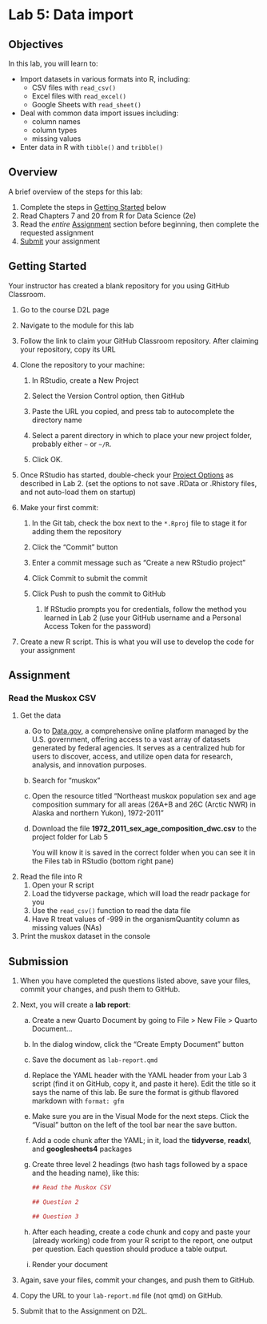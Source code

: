 # Lab 5: Data import

## Objectives

In this lab, you will learn to:

-   Import datasets in various formats into R, including:
    -   CSV files with `read_csv()`
    -   Excel files with `read_excel()`
    -   Google Sheets with `read_sheet()`
-   Deal with common data import issues including:
    -   column names
    -   column types
    -   missing values
-   Enter data in R with `tibble()` and `tribble()`

## Overview

A brief overview of the steps for this lab:

1.  Complete the steps in [Getting Started] below
2.  Read Chapters 7 and 20 from R for Data Science (2e)
3.  Read the *entire* [Assignment] section before beginning, then complete the requested assignment
4.  [Submit](#submission) your assignment

## Getting Started {data-link="Getting Started"}

Your instructor has created a blank repository for you using GitHub Classroom.

1.  Go to the course D2L page

2.  Navigate to the module for this lab

3.  Follow the link to claim your GitHub Classroom repository. After claiming your repository, copy its URL

4.  Clone the repository to your machine:

    1.  In RStudio, create a New Project

    2.  Select the Version Control option, then GitHub

    3.  Paste the URL you copied, and press tab to autocomplete the directory name

    4.  Select a parent directory in which to place your new project folder, probably either `~` or `~/R`.

    5.  Click OK.

5.  Once RStudio has started, double-check your [Project Options](project-options.html) as described in Lab 2. (set the options to not save .RData or .Rhistory files, and not auto-load them on startup)

6.  Make your first commit:

    1.  In the Git tab, check the box next to the `*.Rproj` file to stage it for adding them the repository

    2.  Click the "Commit" button

    3.  Enter a commit message such as "Create a new RStudio project"

    4.  Click Commit to submit the commit

    5.  Click Push to push the commit to GitHub

        1.  If RStudio prompts you for credentials, follow the method you learned in Lab 2 (use your GitHub username and a Personal Access Token for the password)

7.  Create a new R script. This is what you will use to develop the code for your assignment

## Assignment

### Read the Muskox CSV

1.  Get the data
    a.  Go to [Data.gov](https://catalog.data.gov/dataset), a comprehensive online platform managed by the U.S. government, offering access to a vast array of datasets generated by federal agencies. It serves as a centralized hub for users to discover, access, and utilize open data for research, analysis, and innovation purposes.

    b.  Search for "muskox"

    c.  Open the resource titled "Northeast muskox population sex and age composition summary for all areas (26A+B and 26C (Arctic NWR) in Alaska and northern Yukon), 1972-2011"

    d.  Download the file **1972_2011_sex_age_composition_dwc.csv** to the project folder for Lab 5

        You will know it is saved in the correct folder when you can see it in the Files tab in RStudio (bottom right pane)
2.  Read the file into R
    1.  Open your R script
    2.  Load the tidyverse package, which will load the readr package for you
    3.  Use the `read_csv()` function to read the data file
    4.  Have R treat values of -999 in the organismQuantity column as missing values (NAs)
3.  Print the muskox dataset in the console

## Submission {#submission}

1.  When you have completed the questions listed above, save your files, commit your changes, and push them to GitHub.

2.  Next, you will create a **lab report**:

    a.  Create a new Quarto Document by going to File \> New File \> Quarto Document...

    b.  In the dialog window, click the "Create Empty Document" button

    c.  Save the document as `lab-report.qmd`

    d.  Replace the YAML header with the YAML header from your Lab 3 script (find it on GitHub, copy it, and paste it here). Edit the title so it says the name of this lab. Be sure the format is github flavored markdown with `format: gfm`

    e.  Make sure you are in the Visual Mode for the next steps. Click the "Visual" button on the left of the tool bar near the save button.

    f.  Add a code chunk after the YAML; in it, load the **tidyverse**, **readxl**, and **googlesheets4** packages

    g.  Create three level 2 headings (two hash tags followed by a space and the heading name), like this:

        ```r
        ## Read the Muskox CSV

        ## Question 2

        ## Question 3
        ```

    h.  After each heading, create a code chunk and copy and paste your (already working) code from your R script to the report, one output per question. Each question should produce a table output.

    i.  Render your document

3.  Again, save your files, commit your changes, and push them to GitHub.

4.  Copy the URL to your `lab-report.md` file (not qmd) on GitHub.

5.  Submit that to the Assignment on D2L.
